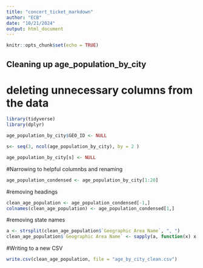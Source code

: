 ```yaml
---
title: "concert_ticket_markdown"
author: "ECB"
date: "10/21/2024"
output: html_document
---
```


```r
knitr::opts_chunk$set(echo = TRUE)
```

## Cleaning up age_population_by_city
# deleting unnecessary columns from the data

```r
library(tidyverse)
library(dplyr)

age_population_by_city$GEO_ID <- NULL

s<- seq(3, ncol(age_population_by_city), by = 2 )

age_population_by_city[s] <- NULL

```


#Narrowing to helpful columnbs and renaming
```r
age_population_condensed <- age_population_by_city[1:20]
```

#removing headings
```r
clean_age_population <- age_population_condensed[-1,]
colnames(clean_age_population) <- age_population_condensed[1,]
```

#removing state names
```r
a <- strsplit(clean_age_population$`Geographic Area Name`, ", ")
clean_age_population$`Geographic Area Name` <- sapply(a, function(x) x[1])

```

#Writing to a new CSV
```r
write.csv(clean_age_population, file = "age_by_city_clean.csv")
```

